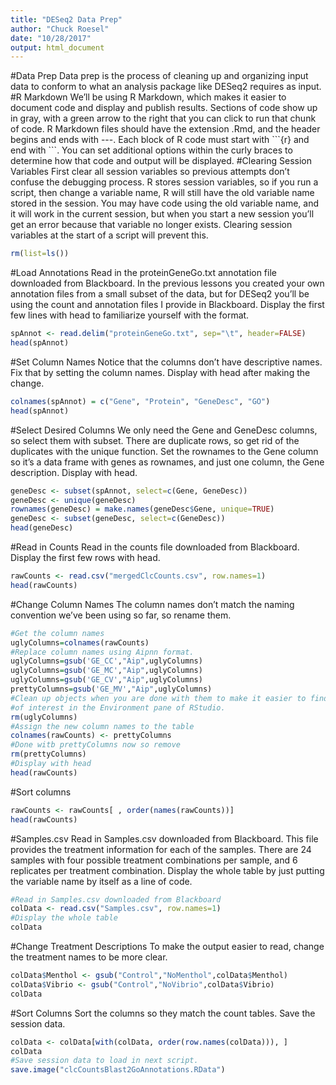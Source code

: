 ```yaml
---
title: "DESeq2 Data Prep"
author: "Chuck Roesel"
date: "10/28/2017"
output: html_document
---
```

#Data Prep
Data prep is the process of cleaning up and organizing input data to conform to what an analysis package like DESeq2 requires as input. 
#R Markdown
We'll be using R Markdown, which makes it easier to document code and display and publish results. Sections of code show up in gray, with a green arrow to the right that you can click to run that chunk of code. R Markdown files should have the extension .Rmd, and the header begins and ends with \-\-\-. Each block of R code must start with \`\`\`{r} and end with \`\`\`. You can set additional options within the curly braces to determine how that code and output will be displayed. 
#Clearing Session Variables
First clear all session variables so previous attempts don't confuse the debugging process. R stores session variables, so if you run a script, then change a variable name, R will still have the old variable name stored in the session. You may have code using the old variable name, and it will work in the current session, but when you start a new session you'll get an error because that variable no longer exists. Clearing session variables at the start of a script will prevent this. 
```r
rm(list=ls())
```
#Load Annotations
Read in the proteinGeneGo.txt annotation file downloaded from Blackboard. In the previous lessons you created your own annotation files from a small subset of the data, but for DESeq2 you'll be using the count and annotation files I provide in Blackboard. Display the first few lines with head to familiarize yourself with the format.
```r
spAnnot <- read.delim("proteinGeneGo.txt", sep="\t", header=FALSE)
head(spAnnot)
```
#Set Column Names
Notice that the columns don't have descriptive names. Fix that by setting the column names. Display with head after making the change.
```r
colnames(spAnnot) = c("Gene", "Protein", "GeneDesc", "GO")
head(spAnnot)
```
#Select Desired Columns
We only need the Gene and GeneDesc columns, so select them with subset. There are duplicate rows, so get rid of the duplicates with the unique function. Set the rownames to the Gene column so it's a data frame with genes as rownames, and just one column, the Gene description. Display with head.
```r
geneDesc <- subset(spAnnot, select=c(Gene, GeneDesc))
geneDesc <- unique(geneDesc)
rownames(geneDesc) = make.names(geneDesc$Gene, unique=TRUE)
geneDesc <- subset(geneDesc, select=c(GeneDesc))
head(geneDesc)
```
#Read in Counts
Read in the counts file downloaded from Blackboard. Display the first few rows with head.
```r
rawCounts <- read.csv("mergedClcCounts.csv", row.names=1)
head(rawCounts)
```
#Change Column Names
The column names don't match the naming convention we've been using so far, so rename them.
```r
#Get the column names
uglyColumns=colnames(rawCounts)
#Replace column names using Aipnn format.
uglyColumns=gsub('GE_CC',"Aip",uglyColumns)
uglyColumns=gsub('GE_MC',"Aip",uglyColumns)
uglyColumns=gsub('GE_CV',"Aip",uglyColumns)
prettyColumns=gsub('GE_MV',"Aip",uglyColumns)
#Clean up objects when you are done with them to make it easier to find the variables
#of interest in the Environment pane of RStudio.
rm(uglyColumns)
#Assign the new column names to the table
colnames(rawCounts) <- prettyColumns
#Done witb prettyColumns now so remove
rm(prettyColumns)
#Display with head
head(rawCounts)
```
#Sort columns
```r
rawCounts <- rawCounts[ , order(names(rawCounts))]
head(rawCounts)
```
#Samples.csv
Read in Samples.csv downloaded from Blackboard. This file provides the treatment information for each of the samples. There are 24 samples with four possible treatment combinations per sample, and 6 replicates per treatment combination. Display the whole table by just putting the variable name by itself as a line of code.
```r
#Read in Samples.csv downloaded from Blackboard
colData <- read.csv("Samples.csv", row.names=1)
#Display the whole table
colData
```
#Change Treatment Descriptions
To make the output easier to read, change the treatment names to be more clear. 
```r
colData$Menthol <- gsub("Control","NoMenthol",colData$Menthol)
colData$Vibrio <- gsub("Control","NoVibrio",colData$Vibrio)
colData
```
#Sort Columns
Sort the columns so they match the count tables. Save the session data.
```r
colData <- colData[with(colData, order(row.names(colData))), ]
colData
#Save session data to load in next script.
save.image("clcCountsBlast2GoAnnotations.RData")
```
